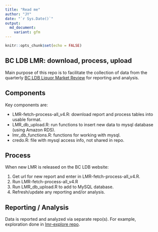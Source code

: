```yaml
---
title: "Read me"
author: "JY"
date: "`r Sys.Date()`"
output: 
  md_document:
    variant: gfm
---
```


```r
knitr::opts_chunk$set(echo = FALSE)
```

## BC LDB LMR: download, process, upload

Main purpose of this repo is to facilitate the collection of data from the quarterly [BC LDB Liquor Market Review](https://www.bcldb.com/publications/liquor-market-review) for reporting and analysis.

## Components

Key components are:

* LMR-fetch-process-all_v4.R: download report and process tables into usable format.
* LMR_db_upload.R: run functions to insert new data to mysql database (using Amazon RDS).
* lmr_db_functions.R: functions for working with mysql.
* credo.R: file with mysql access info, not shared in repo.

## Process

When new LMR is released on the BC LDB website:

1. Get url for new report and enter in LMR-fetch-process-all_v4.R.
2. Run LMR-fetch-process-all_v4.R
3. Run LMR_db_upload.R to add to MySQL database.
4. Refresh/update any reporting and/or analysis.

## Reporting / Analysis

Data is reported and analyzed via separate repo(s). For example, exploration done in [lmr-explore repo](https://github.com/jyuill/lmr-explore). 